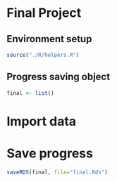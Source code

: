# Final Project

## Environment setup

```r
source("./R/helpers.R")
```

## Progress saving object

```r
final <- list()
```

# Import data

# Save progress

```r
saveRDS(final, file="final.Rds")
```

